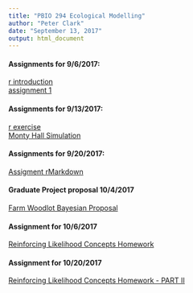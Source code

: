 ```yaml
---
title: "PBIO 294 Ecological Modelling"
author: "Peter Clark"
date: "September 13, 2017"
output: html_document
---
```


#### Assignments for 9/6/2017:
[r introduction](Ecol_Modelling_Assignment1.R)   
[assignment 1](Ecol_Modelling_Assignment1_Kruschke_chap_2.html)

#### Assignments for 9/13/2017:
[r exercise](PBIO_284_R_exercise_2.html)   
[Monty Hall Simulation](Ecol_Modelling_Monty_Hall.html)

#### Assignments for 9/20/2017:
[Assigment rMarkdown](PBIO_294_9_20_2017_Homework.html)

#### Graduate Project proposal 10/4/2017
[Farm Woodlot Bayesian Proposal](pbio294_Final_project_proposal.html)

#### Assignment for 10/6/2017
[Reinforcing Likelihood Concepts Homework](Reinforcing_Likelihood_Concepts_Homework_version2.html)

#### Assignment for 10/20/2017
[Reinforcing Likelihood Concepts Homework - PART II](Reinforcing_Likelihood_concepts_PLUS_Homework_10_20)
